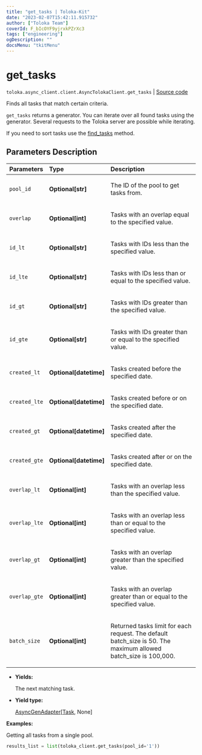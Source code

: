 ```yaml
---
title: "get_tasks | Toloka-Kit"
date: "2023-02-07T15:42:11.915732"
author: ["Toloka Team"]
coverId: F_bIcOYF9yjrxkPZrXc3
tags: ["engineering"]
ogDescription: ""
docsMenu: "tkitMenu"
---
```


# get_tasks
`toloka.async_client.client.AsyncTolokaClient.get_tasks` | [Source code](https://github.com/Toloka/toloka-kit/blob/v1.1.3/src/client/__init__.py#L0)

Finds all tasks that match certain criteria.

`get_tasks` returns a generator. You can iterate over all found tasks using the generator. Several requests to the Toloka server are possible while iterating.

If you need to sort tasks use the [find_tasks](/docs-new/toloka-kit/reference/toloka.client.TolokaClient.find_tasks) method.

## Parameters Description

| Parameters | Type | Description |
| :----------| :----| :-----------|
`pool_id`|**Optional\[str\]**|<p>The ID of the pool to get tasks from.</p>
`overlap`|**Optional\[int\]**|<p>Tasks with an overlap equal to the specified value.</p>
`id_lt`|**Optional\[str\]**|<p>Tasks with IDs less than the specified value.</p>
`id_lte`|**Optional\[str\]**|<p>Tasks with IDs less than or equal to the specified value.</p>
`id_gt`|**Optional\[str\]**|<p>Tasks with IDs greater than the specified value.</p>
`id_gte`|**Optional\[str\]**|<p>Tasks with IDs greater than or equal to the specified value.</p>
`created_lt`|**Optional\[datetime\]**|<p>Tasks created before the specified date.</p>
`created_lte`|**Optional\[datetime\]**|<p>Tasks created before or on the specified date.</p>
`created_gt`|**Optional\[datetime\]**|<p>Tasks created after the specified date.</p>
`created_gte`|**Optional\[datetime\]**|<p>Tasks created after or on the specified date.</p>
`overlap_lt`|**Optional\[int\]**|<p>Tasks with an overlap less than the specified value.</p>
`overlap_lte`|**Optional\[int\]**|<p>Tasks with an overlap less than or equal to the specified value.</p>
`overlap_gt`|**Optional\[int\]**|<p>Tasks with an overlap greater than the specified value.</p>
`overlap_gte`|**Optional\[int\]**|<p>Tasks with an overlap greater than or equal to the specified value.</p>
`batch_size`|**Optional\[int\]**|<p>Returned tasks limit for each request. The default batch_size is 50. The maximum allowed batch_size is 100,000.</p>

* **Yields:**

  The next matching task.

* **Yield type:**

  [AsyncGenAdapter](/docs-new/toloka-kit/reference/toloka.util.async_utils.AsyncGenAdapter)\[[Task](/docs-new/toloka-kit/reference/toloka.client.task.Task), None\]

**Examples:**

Getting all tasks from a single pool.

```python
results_list = list(toloka_client.get_tasks(pool_id='1'))
```

